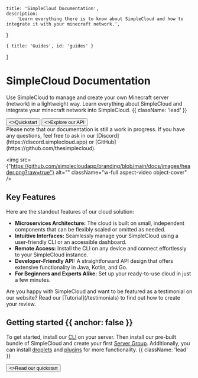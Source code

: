 
    title: 'SimpleCloud Documentation',
    description:
        'Learn everything there is to know about SimpleCloud and how to integrate it with your minecraft network.',
}

    { title: 'Guides', id: 'guides' }
]

<HeroPattern />

# SimpleCloud Documentation

Use SimpleCloud to manage and create your own Minecraft server (network) in a lightweight way. Learn everything about SimpleCloud and integrate your minecraft network into SimpleCloud. {{ className: 'lead' }}

<div className="not-prose mb-16 mt-6 flex gap-3">
    <Button href="/quickstart" arrow="right">
        <>Quickstart</>
    </Button>
    <Button href="/api" variant="outline">
        <>Explore our API</>
    </Button>
</div>

<Note>
    Please note that our documentation is still a work in progress. If you have any questions, feel free to ask in our [Discord](https://discord.simplecloud.app) or [GitHub](https://github.com/thesimplecloud).
</Note>

<img
    src={"https://github.com/simplecloudapp/branding/blob/main/docs/images/header.png?raw=true"}
    alt=""
    className="w-full aspect-video object-cover"
/>

## Key Features

Here are the standout features of our cloud solution:  
- **Microservices Architecture:** The cloud is built on small, independent components that can be flexibly scaled or omitted as needed.  
- **Intuitive Interfaces:** Seamlessly manage your SimpleCloud using a user-friendly CLI or an accessible dashboard.  
- **Remote Access:** Install the CLI on any device and connect effortlessly to your SimpleCloud instance.  
- **Developer-Friendly API:** A straightforward API design that offers extensive functionality in Java, Kotlin, and Go.  
- **For Beginners and Experts Alike:** Set up your ready-to-use cloud in just a few minutes.  

<Note>
    Are you happy with SimpleCloud and want to be featured as a testimonial on our website? Read our [Tutorial](/testimonials) to find out how to create your review.
</Note>

## Getting started {{ anchor: false }}

To get started, install our [CLI](/cli) on your server. Then install our pre-built bundle of SimpleCloud and create your first [Server Group](/resources/server-group). Additionally, you can install [droplets](/droplet) and [plugins](/plugin) for more functionality. {{ className: 'lead' }}

<div className="not-prose">
    <Button href="/quickstart" variant="text" arrow="right">
        <>Read our quickstart</>
    </Button>
</div>

[//]: # (<Resources />)

